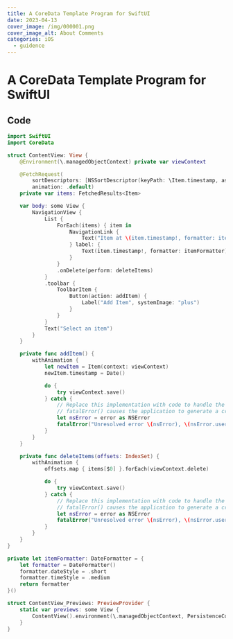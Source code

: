 ```yaml
---
title: A CoreData Template Program for SwiftUI
date: 2023-04-13
cover_image: /img/000001.png
cover_image_alt: About Comments
categories: iOS
  - guidence
---
```


# A CoreData Template Program for SwiftUI

## Code

```swift
import SwiftUI
import CoreData

struct ContentView: View {
    @Environment(\.managedObjectContext) private var viewContext

    @FetchRequest(
        sortDescriptors: [NSSortDescriptor(keyPath: \Item.timestamp, ascending: true)],
        animation: .default)
    private var items: FetchedResults<Item>

    var body: some View {
        NavigationView {
            List {
                ForEach(items) { item in
                    NavigationLink {
                        Text("Item at \(item.timestamp!, formatter: itemFormatter)")
                    } label: {
                        Text(item.timestamp!, formatter: itemFormatter)
                    }
                }
                .onDelete(perform: deleteItems)
            }
            .toolbar {
                ToolbarItem {
                    Button(action: addItem) {
                        Label("Add Item", systemImage: "plus")
                    }
                }
            }
            Text("Select an item")
        }
    }

    private func addItem() {
        withAnimation {
            let newItem = Item(context: viewContext)
            newItem.timestamp = Date()

            do {
                try viewContext.save()
            } catch {
                // Replace this implementation with code to handle the error appropriately.
                // fatalError() causes the application to generate a crash log and terminate. You should not use this function in a shipping application, although it may be useful during development.
                let nsError = error as NSError
                fatalError("Unresolved error \(nsError), \(nsError.userInfo)")
            }
        }
    }

    private func deleteItems(offsets: IndexSet) {
        withAnimation {
            offsets.map { items[$0] }.forEach(viewContext.delete)

            do {
                try viewContext.save()
            } catch {
                // Replace this implementation with code to handle the error appropriately.
                // fatalError() causes the application to generate a crash log and terminate. You should not use this function in a shipping application, although it may be useful during development.
                let nsError = error as NSError
                fatalError("Unresolved error \(nsError), \(nsError.userInfo)")
            }
        }
    }
}

private let itemFormatter: DateFormatter = {
    let formatter = DateFormatter()
    formatter.dateStyle = .short
    formatter.timeStyle = .medium
    return formatter
}()

struct ContentView_Previews: PreviewProvider {
    static var previews: some View {
        ContentView().environment(\.managedObjectContext, PersistenceController.preview.container.viewContext)
    }
}
```